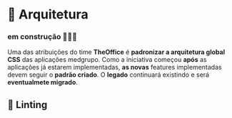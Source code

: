 
<Meta title="General/Arquitetura" />

# 📐 Arquitetura

### em construção 🚧🚧🚧

Uma das atribuições do time **TheOffice** é **padronizar a arquitetura global CSS** das aplicações medgrupo. Como a iniciativa começou **após**
as aplicações já estarem implementadas, **as novas** features implementadas devem seguir o **padrão criado**. O **legado** continuará
existindo e será **eventualmete migrado**.

## 📍 Linting
